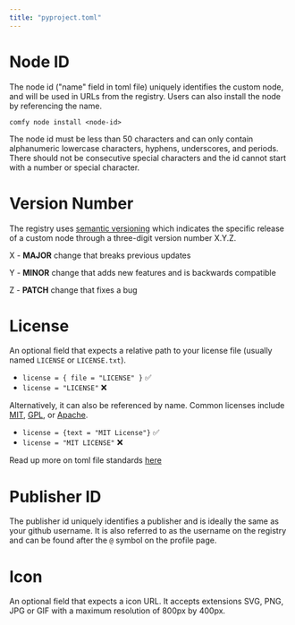 ```yaml
---
title: "pyproject.toml"
---
```



# Node ID

The node id ("name" field in toml file) uniquely identifies the custom node, and will be used in URLs from the registry. Users can also install the node by referencing the name.

`comfy node install <node-id>`

The node id must be less than 50 characters and can only contain alphanumeric lowercase characters, hyphens, underscores, and periods. There should not be consecutive special characters and the id cannot start with a number or special character.
 
# Version Number

The registry uses [semantic versioning](https://semver.org/) which indicates the specific release of a custom node through a three-digit version number X.Y.Z.  

X - **MAJOR** change that breaks previous updates

Y - **MINOR** change that adds new features and is backwards compatible

Z - **PATCH** change that fixes a bug  

# License

An optional field that expects a relative path to your license file (usually named `LICENSE` or `LICENSE.txt`). 
- `license = { file = "LICENSE" }` ✅
- `license = "LICENSE"` ❌

Alternatively, it can also be referenced by name. Common licenses include [MIT](https://opensource.org/license/mit), [GPL](https://www.gnu.org/licenses/gpl-3.0.en.html), or [Apache](https://www.apache.org/licenses/LICENSE-2.0).
- `license = {text = "MIT License"}` ✅
- `license = "MIT LICENSE"` ❌

Read up more on toml file standards [here](https://packaging.python.org/en/latest/guides/writing-pyproject-toml/#license) 

# Publisher ID

The publisher id uniquely identifies a publisher and is ideally the same as your github username. It is also referred to as the username on the registry and can be found after the `@` symbol on the profile page. 

# Icon

An optional field that expects a icon URL. It accepts extensions SVG, PNG, JPG or GIF with a maximum resolution of 800px by 400px.
